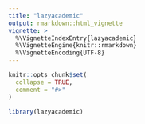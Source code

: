 ```yaml
---
title: "lazyacademic"
output: rmarkdown::html_vignette
vignette: >
  %\VignetteIndexEntry{lazyacademic}
  %\VignetteEngine{knitr::rmarkdown}
  %\VignetteEncoding{UTF-8}
---
```


```r
knitr::opts_chunk$set(
  collapse = TRUE,
  comment = "#>"
)
```

```r
library(lazyacademic)
```
